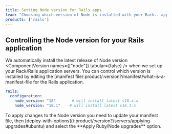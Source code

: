 ```yaml
---
title: Setting Node version for Rails apps
lead: "Choosing which version of Node is installed with your Rack.. applications"
products: ['rails']
---
```


## Controlling the Node version for your Rails application

We automatically install the latest release of Node version <ComponentVersion names={["node"]} tabular={false} />  when we set up your Rack/Rails application servers. You can control which version is installed by editing the [manifest file/:product/:version?/manifest/what-is-a-manifest-file for the Rails application.

```yaml
rails:
  configuration:
    node_version: "18"       # will install latest v18.x.x
    node_version: "18.1"    # will install latest v18.1.x
```


<Callout type="warning" title="Applying changes">
  To apply changes to the Node version you need to update your manifest file, then [deploy-with-options](/:product/:version?/servers/applying-upgrades#ubuntu) and select the **Apply Ruby/Node upgrades** option. 
</Callout>
